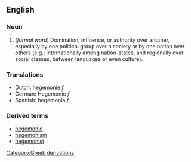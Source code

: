 ==English==



=== Noun ===
{{wikipedia}}
# (''formal word'') Domination, influence, or authority over another, especially by one political group over a society or by one nation over others (e.g.:  internationally among nation-states, and regionally over social classes, between languages or even culture).


=== Translations ===
*Dutch: hegemonie ''f''
*German: Hegemonie ''f''
*Spanish: hegemonía ''f''

=== Derived terms ===
*[[hegemonic]]
*[[hegemonism]]
*[[hegemonist]]



[[Category:Greek derivations]]